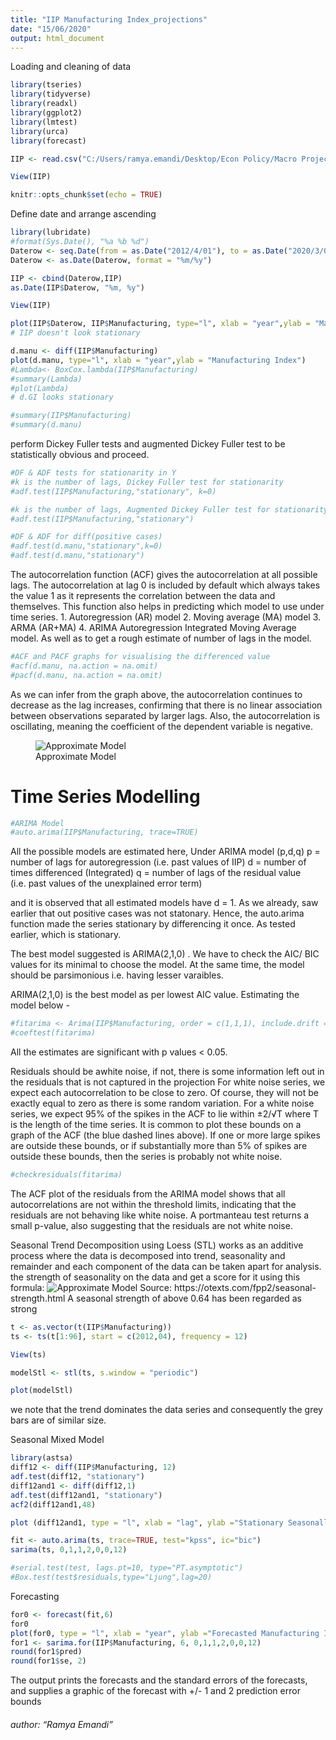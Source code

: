 ---
title: "IIP Manufacturing Index_projections"
date: "15/06/2020"
output: html_document
---

Loading and cleaning of data

```{r setup, include=FALSE}
library(tseries)
library(tidyverse)
library(readxl)
library(ggplot2)
library(lmtest)
library(urca)
library(forecast)

IIP <- read.csv("C:/Users/ramya.emandi/Desktop/Econ Policy/Macro Projections/IIP_load.csv")

View(IIP)

knitr::opts_chunk$set(echo = TRUE)
```

Define date and arrange ascending 
```{r}
library(lubridate)
#format(Sys.Date(), "%a %b %d")
Daterow <- seq.Date(from = as.Date("2012/4/01"), to = as.Date("2020/3/01"), by = "month")
Daterow <- as.Date(Daterow, format = "%m/%y")

IIP <- cbind(Daterow,IIP)
as.Date(IIP$Daterow, "%m, %y")

View(IIP)
```

```{r}
plot(IIP$Daterow, IIP$Manufacturing, type="l", xlab = "year",ylab = "Manufacturing Index")
# IIP doesn't look stationary 
```


```{r}
d.manu <- diff(IIP$Manufacturing)
plot(d.manu, type="l", xlab = "year",ylab = "Manufacturing Index")
#Lambda<- BoxCox.lambda(IIP$Manufacturing)
#summary(Lambda)
#plot(Lambda)
# d.GI looks stationary 
```

```{r}
#summary(IIP$Manufacturing)
#summary(d.manu)
```

perform Dickey Fuller tests and augmented Dickey Fuller test to be statistically obvious and proceed.

```{r}
#DF & ADF tests for stationarity in Y 
#k is the number of lags, Dickey Fuller test for stationarity
#adf.test(IIP$Manufacturing,"stationary", k=0)

#k is the number of lags, Augmented Dickey Fuller test for stationarity
#adf.test(IIP$Manufacturing,"stationary")

#DF & ADF for diff(positive cases)
#adf.test(d.manu,"stationary",k=0)
#adf.test(d.manu,"stationary")
```

The autocorrelation function (ACF) gives the autocorrelation at all possible lags. The autocorrelation at lag 0 is included by default which always takes the value 1 as it represents the correlation between the data and themselves. This function also helps in predicting which model to use under time series. 1. Autoregression (AR) model 2. Moving average (MA) model 3. ARMA (AR+MA) 4. ARIMA Autoregression Integrated Moving Average model. As well as to get a rough estimate of number of lags in the model.
```{r}
#ACF and PACF graphs for visualising the differenced value 
#acf(d.manu, na.action = na.omit)
#pacf(d.manu, na.action = na.omit)
```
As we can infer from the graph above, the autocorrelation continues to decrease as the lag increases, confirming that there is no linear association between observations separated by larger lags. Also, the autocorrelation is oscillating, meaning the coefficient of the dependent variable is negative. 

![Approximate Model](C:/Users/ramya.emandi/Pictures/ACF_PACF.png)

# Time Series Modelling
```{r}
#ARIMA Model
#auto.arima(IIP$Manufacturing, trace=TRUE) 
```

All the possible models are estimated here, Under ARIMA model (p,d,q)
p = number of lags for autoregression (i.e. past values of IIP)
d = number of times differenced (Integrated)
q = number of lags of the residual value (i.e. past values of the unexplained error term)

and it is observed that all estimated models have d = 1. As we already, saw earlier that out positive cases was not statonary. Hence, the auto.arima function made the series stationary by differencing it once. As tested earlier, which is stationary.

The best model suggested is ARIMA(2,1,0) . We have to check the AIC/ BIC values for its minimal to choose the model. At the same time, the model should be parsimonious i.e. having lesser varaibles. 

ARIMA(2,1,0) is the best model as per lowest AIC value. Estimating the model below -

```{r}
#fitarima <- Arima(IIP$Manufacturing, order = c(1,1,1), include.drift = TRUE)
#coeftest(fitarima)
```

All the estimates are significant with p values < 0.05. 

Residuals should be awhite noise, if not, there is some information left out in the residuals that is not captured in the projection
For white noise series, we expect each autocorrelation to be close to zero. Of course, they will not be exactly equal to zero as there is some random variation. For a white noise series, we expect 95% of the spikes in the ACF to lie within ±2/√T  where  T is the length of the time series. It is common to plot these bounds on a graph of the ACF (the blue dashed lines above). If one or more large spikes are outside these bounds, or if substantially more than 5% of spikes are outside these bounds, then the series is probably not white noise.
```{r}
#checkresiduals(fitarima)
```
The ACF plot of the residuals from the ARIMA model shows that all autocorrelations are not within the threshold limits, indicating that the residuals are not behaving like white noise. A portmanteau test returns a small p-value, also suggesting that the residuals are not white noise.

Seasonal Trend Decomposition using Loess (STL) works as an additive process where the data is decomposed into trend, seasonality and remainder and each component of the data can be taken apart for analysis.
 the strength of seasonality on the data and get a score for it using this formula:
![Approximate Model](C:/Users/ramya.emandi/Pictures/seasonality.png)
Source: https://otexts.com/fpp2/seasonal-strength.html
A seasonal strength of above 0.64 has been regarded as strong

```{r}
t <- as.vector(t(IIP$Manufacturing))
ts <- ts(t[1:96], start = c(2012,04), frequency = 12)

View(ts)

modelStl <- stl(ts, s.window = "periodic")

plot(modelStl)
```
we note that the trend dominates the data series and consequently the grey bars are of similar size.

Seasonal Mixed Model

```{r}
library(astsa)
diff12 <- diff(IIP$Manufacturing, 12)
adf.test(diff12, "stationary")
diff12and1 <- diff(diff12,1)
adf.test(diff12and1, "stationary")
acf2(diff12and1,48)

plot (diff12and1, type = "l", xlab = "lag", ylab ="Stationary Seasonally adjusted Manufacturing Index")

```

```{r}

fit <- auto.arima(ts, trace=TRUE, test="kpss", ic="bic")
sarima(ts, 0,1,1,2,0,0,12)

#serial.test(test, lags.pt=10, type="PT.asymptotic")
#Box.test(test$residuals,type="Ljung",lag=20)
```

Forecasting
```{r}
for0 <- forecast(fit,6)
for0
plot(for0, type = "l", xlab = "year", ylab ="Forecasted Manufacturing Index")
for1 <- sarima.for(IIP$Manufacturing, 6, 0,1,1,2,0,0,12)
round(for1$pred)
round(for1$se, 2)
```
The output prints the forecasts and the standard errors of the forecasts, and supplies a graphic of the forecast with +/- 1 and 2 prediction error bounds

###### author: "Ramya Emandi"

